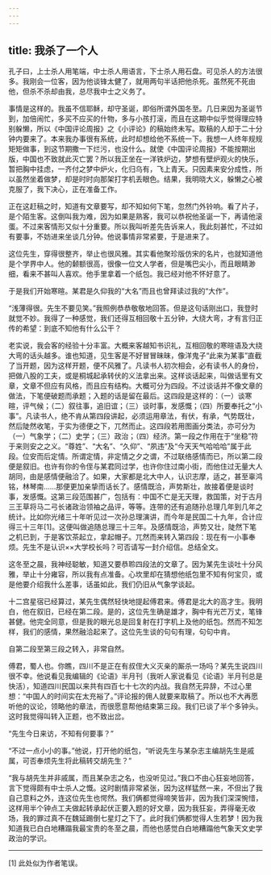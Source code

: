 ```yaml
---
---
---
```

title: 我杀了一个人
---




孔子曰，上士杀人用笔端，中士杀人用语言，下士杀人用石盘。可见杀人的方法很多。我刚会一位客，因为他谈锋太健了，就用两句半话把他杀死。虽然死不死由他，但杀不杀却由我，总尽我中士之义务了。

事情是这样的。我虽不信耶稣，却守圣诞，即俗所谓外国冬至。几日来因为圣诞节到，加倍闹忙，多买不应买的什物，多与小孩打滚，而且在这期中似乎觉得理应特别躲懒，所以《中国评论周报》之《小评论》的稿始终未写。取稿的人却于二十分钟内要来了。本来我办事很有系统，此时却想给他不系统一下。我想一人终年规规矩矩做事，到这节期撒一下烂污，也没什么。就使《中国评论周报》不能按期出版，中国也不致就此灭亡罢？所以我正坐在一洋铁炉边，梦想有壁炉观火的快乐，暂把胸中挂虑，一齐付之梦中炉火，化归乌有，飞上青天。只因素来安分成性，所以虽然坐着做梦，却是时时向那架打字机丢眼色。结果，我明晓大义，躲懒之心被克服了，我下决心，正在准备工作。

正在这赶稿之时，知道有文章要写，却不知如何下笔，忽然门外铃响。看了片子，是个陌生客。这倒叫我为难，因为如果是熟客，我可以恭祝他圣诞一下，再请他滚蛋。不过来客情形又似十分重要。所以我叫听差先告诉来人，我此刻甚忙，不过如有要事，不妨进来坐谈几分钟。他说事情非常紧要，于是进来了。

这位先生，穿得很整齐，举止也很风雅。其实看他聚珍版仿宋的名片，也就知道他是个学界中人。他的颡额很高，很像一位文人学者，但是嘴巴尖小，而且眼睛渺细，看来不甚叫人喜欢。他手里拿着一个纸包。我已经对他不怀好意了。

于是我们开始寒暄。某君是久仰我的“大名”而且也曾拜读过我的“大作”。

“浅薄得很。先生不要见笑。”我照例恭恭敬敬地回答。但是这句话刚出口，我登时就觉不妙。我得了一种感觉，我们还得互相回敬十五分钟，大绕大弯，才有言归正传的希望：到底不知他有什么公干？

老实说，我会客的经验十分丰富。大概来客越知书识礼，互相回敬的寒暄语及大绕大弯的话头越多。谁也知道，见生客是不好冒冒昧昧，像洋鬼子“此来为某事”直截了当开题，因为这样开题，便不风雅了。凡读书人初次相会，必有读书人的身份，把做八股的工夫，或是桐城起承转伏的义法拿出来。这样谈话起来，叫做话里有文章，文章不但应有风格，而且应有结构。大概可分为四段。不过谈话并不像文章的做法，下笔便破题而承题；入题的话是留在最后。这四段是这样的：（一）谈寒暄，评气候；（二）叙往事，追旧谊；（三）谈时事，发感慨；（四）所要奉托之“小事”。凡读书人，绝不肯从第四段讲起，必须运用章法，有伏，有承，气势既壮，然后陡然收笔，于实为德便之下，兀然而止。这四段若用图画分类法，亦可分为（一）气象学；（二）史学；（三）政治；（四）经济。第一段之作用在于“坐稳”符于来则安之之义。“尊姓”、“大名”、“久仰”、“夙违”及“今天天气哈哈哈”属于此段。位安而后定情。所谓定情，非定情之夕之谓，不过联络感情而已，所以第二段便是叙旧。也许有你的令侄与某君同过学，也许你住过南小街，而他住过无量大人胡同，由是感情便融洽了。如果，大家都是北大中人，认识志摩，适之，甚至辜鸿铭，林琴南……那便更加亲挚而话长了。感情既洽，声势斯壮，故接着便是谈时事，发感慨。这第三段范围甚广，包括有：中国不亡是无天理，救国策，对于古月三王草将马二弓长诸政治领袖之品评，等等。连带的还有追随孙总理几年到几年之统计。比如你光绪三十年听见过一次孙总理演讲，而今年是民国二十九年，合计应得三十三年[1]。这便叫做追随总理三十三年。及感情既洽，声势又壮，陡然下笔之机已到，于是客饮茶起立，拿起帽子。兀然而来转入第四段：现在有一小事奉烦。先生不是认识××大学校长吗？可否请写一封介绍信。总结全文。

这冬至之晨，我神经聪敏，知道又要恭聆四段法的文章了。因为某先生谈吐十分风雅，举止十分雍容，所以我有点准备。心坎里却在猜想他纸包里不知有何宝贝，或是他要介绍我什么差事，话虽如此，我们仍旧从气象学谈起。

十二宫星宿已经算过，某先生偶然轻快地提起傅君来。傅君是北大的高才生。我明白，他在叙旧，已经在第二段。是的，这位先生确是雄才，胸中有光芒万丈，笔锋甚健。他完全同意，但是我的眼光总是回复射在打字机上及他的纸包。然而不知怎样，我们的感情，果然融洽起来了。这位先生谈的句句有理，句句中肯。

自第二段至第三段之转入，非常自然。

傅君，蜀人也。你瞧，四川不是正在有叔侄大义灭亲的厮杀一场吗？某先生说四川很不幸。他说看见我编辑的《论语》半月刊（我听人家说看见《论语》半月刊总是快活），知道四川民国以来共有四百七十七次的内战。我自然无异辞，不过心里想：“中国人的时间实在太充裕了。”评论报的佣人就要来取稿了。所以也不大再愿听他的议论，领略他的章法，而很愿意帮他结束第三段。我们已谈了半个多钟头。这时我觉得叫转入正题，也不致出岔。

“先生今日来访，不知有何要事？”

“不过一点小小的事。”他说，打开他的纸包，“听说先生与某杂志主编胡先生是戚属，可否奉烦先生将此稿转交胡先生？”

“我与胡先生并非戚属，而且某杂志之名，也没听见过。”我口不由心狂妄地回答，言下觉得颇有中士杀人之慨。这时剧情非常紧张，因为这样猛然一来，不但出了我自己意料之外，连这位先生也愕然。我们俩都觉得啼笑皆非，因为我们深深惋惜，这样用半个钟点工夫做起转承起伏正要入题的好文章，因为我狂妄，弄得毫无收场，我的罪过真不在魏延踢倒七星灯之下了。此时我们俩都觉得人生若梦！因为我知道我已白白地糟蹋我最宝贵的冬至之晨，而他也感觉白白地糟蹋他气象天文史学政治的学识。



* * *



[1] 此处似为作者笔误。